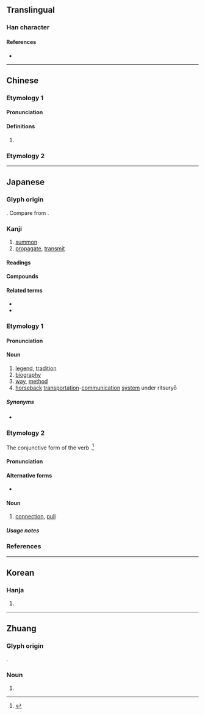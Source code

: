 {{also|傳}}
{{character info/new}}
==Translingual==
{{Han simplified forms|傳|伝|传}}

===Han character===
{{Han char|rn=9|rad=人|as=04|sn=6|four=21231|canj=OMMI,XOMMI|ids=⿰亻云}}

====References====
* {{Han ref|kx=0096.121|dkj=00462|dj=0204.140|hdz=10117.160|uh=4F1D|ud=20253|bh=C9B4|bd=51636}}

----

==Chinese==
{{zh-forms}}

===Etymology 1===

====Pronunciation====
{{zh-pron
|m=yún
|c=wan4
|h=pfs=
|md=
|mn=
|w=
|mc=
|oc=
|cat=v
}}

====Definitions====
{{zh-hanzi}}

# {{zh-only used in|伝伝}}

===Etymology 2===
{{zh-see|傳|v}}

----

==Japanese==
{{ja-kanji forms|伝|傳}}

===Glyph origin===
{{Han simp|傳|f=專|t=云}}. Compare {{m|ja|転}} from {{m|ja|轉}}.

===Kanji===
{{ja-kanji|grade=4|rs=人04|kyu=傳}}

# [[summon]]
# [[propagate]], [[transmit]]

====Readings====
{{ja-readings
|goon=でん
|kanon=てん
|kun=つた-わる, つた-える, つた-う
}}

====Compounds====
{{der3|lang=ja|title=Compounds
|{{ja-l|伝奇}}
|{{ja-l|伝記}}
|{{ja-l|伝言}}
|{{ja-l|伝授}}
|{{ja-l|伝承}}
|{{ja-l|伝説}}
|{{ja-l|伝染}}
|{{ja-l|伝送}}
|{{ja-l|伝達}}
|{{ja-l|伝統}}
|{{ja-l|伝道}}
|{{ja-l|伝導}}
|{{ja-l|伝動}}
|{{ja-l|伝播}}
|{{ja-l|伝票}}
|{{ja-l|伝聞}}
|{{ja-l|伝来}}
|{{ja-l|伝令}}
|{{ja-l|伝音器}}
|{{ja-l|伝唱}}, {{ja-l|伝誦}}
|{{ja-l|伝家}}
|{{ja-l|伝手}}
|{{ja-l|伝受}}
|{{ja-l|伝習}}
|{{ja-l|伝書鳩}}
|{{ja-l|伝世}}
|{{ja-l|伝声管}}
|{{ja-l|伝声器}}
|{{ja-l|伝線}}
|{{ja-l|伝奏}}
|{{ja-l|伝単}}
|{{ja-l|伝馬}}
|{{ja-l|伝搬}}
|{{ja-l|伝法}}
}}

====Related terms====
* {{l|ja|伝い}}
* {{l|ja|伝う}}

===Etymology 1===
{{ja-kanjitab|でん|yomi=o}}
{{der|ja|ltc|傳|sort=てん'}}

====Pronunciation====
{{ja-pron|yomi=goon|でん|acc=1|acc_ref=DJR,NHK}}

====Noun====
{{ja-noun|でん}}

# [[legend]], [[tradition]]
# [[biography]]
# [[way]], [[method]]
# [[horseback]] [[transportation]]-[[communication]] [[system]] under ritsuryō

=====Synonyms=====
* {{sense|biography}} {{ja-r|伝記|でんき}}

===Etymology 2===
{{ja-kanjitab|つて|yomi=irr}}
The conjunctive form of the verb {{m|ja|伝つ|tr=tsutsu}}.<ref name="DJR">{{R:Daijirin}}</ref>

====Pronunciation====
{{ja-pron|yomi=irr|つて|acc=2|dev=1|acc_ref=DJR,NHK}}

====Alternative forms====
* {{ja-l|つて}}

====Noun====
{{ja-noun|つて}}

# [[connection]], [[pull]]

=====Usage notes=====
{{ja-uk|hiragana}}

===References===
<references/>

----

==Korean==

===Hanja===
{{ko-hanja|hangeul=[[전]]|rv=jeon|mr=chŏn|y=cen}}

# {{defn|lang=ko|sort=人04}}

----

==Zhuang==

===Glyph origin===
{{Han compound|ls=psc|人|alt1=亻|c1=s|t1=person|云|c2=p|no_och2=y}}.

===Noun===
{{za-head|noun}}

# {{za-sawndip form of|vunz||person}}